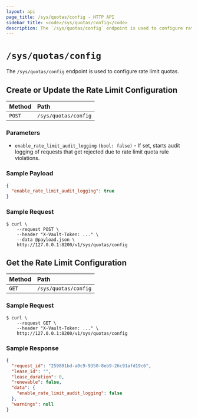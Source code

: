 ```yaml
---
layout: api
page_title: /sys/quotas/config - HTTP API
sidebar_title: <code>/sys/quotas/config</code>
description: The `/sys/quotas/config` endpoint is used to configure rate limit quotas.
---
```


# `/sys/quotas/config`

The `/sys/quotas/config` endpoint is used to configure rate limit quotas.

## Create or Update the Rate Limit Configuration

| Method | Path                 |
| :----- | :------------------- |
| `POST` | `/sys/quotas/config` |

### Parameters

- `enable_rate_limit_audit_logging` `(bool: false)` - If set, starts audit logging
  of requests that get rejected due to rate limit quota rule violations.

### Sample Payload

```json
{
  "enable_rate_limit_audit_logging": true
}
```

### Sample Request

```shell-session
$ curl \
    --request POST \
    --header "X-Vault-Token: ..." \
    --data @payload.json \
    http://127.0.0.1:8200/v1/sys/quotas/config
```

## Get the Rate Limit Configuration

| Method | Path                 |
| :----- | :------------------- |
| `GET`  | `/sys/quotas/config` |

### Sample Request

```shell-session
$ curl \
    --request GET \
    --header "X-Vault-Token: ..." \
    http://127.0.0.1:8200/v1/sys/quotas/config
```

### Sample Response

```json
{
  "request_id": "259801bd-a0c9-9350-8eb9-26c91afd19c6",
  "lease_id": "",
  "lease_duration": 0,
  "renewable": false,
  "data": {
    "enable_rate_limit_audit_logging": false
  },
  "warnings": null
}
```
